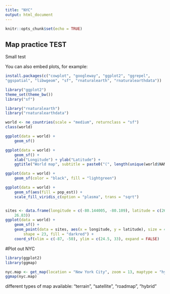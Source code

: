 ```yaml
---
title: "NYC"
output: html_document
---
```


```r
knitr::opts_chunk$set(echo = TRUE)
```


## Map practice TEST

Small test

You can also embed plots, for example:

```r
install.packages(c("cowplot", "googleway", "ggplot2", "ggrepel", 
"ggspatial", "libwgeom", "sf", "rnaturalearth", "rnaturalearthdata"))

library("ggplot2")
theme_set(theme_bw())
library("sf")

library("rnaturalearth")
library("rnaturalearthdata")

world <- ne_countries(scale = "medium", returnclass = "sf")
class(world)
```

```r
ggplot(data = world) +
    geom_sf()

ggplot(data = world) +
    geom_sf() +
    xlab("Longitude") + ylab("Latitude") +
    ggtitle("World map", subtitle = paste0("(", length(unique(world$NAME)), " countries)"))

ggplot(data = world) + 
    geom_sf(color = "black", fill = "lightgreen")

ggplot(data = world) +
    geom_sf(aes(fill = pop_est)) +
    scale_fill_viridis_c(option = "plasma", trans = "sqrt")


sites <- data.frame(longitude = c(-80.144005, -80.109), latitude = c(26.479005, 
    26.83))
ggplot(data = world) +
    geom_sf() +
    geom_point(data = sites, aes(x = longitude, y = latitude), size = 4, 
        shape = 23, fill = "darkred") +
    coord_sf(xlim = c(-87, -50), ylim = c(24.5, 33), expand = FALSE)
```

#Plot out NYC
```r
library(ggplot2)
library(ggmap)
```

```r
nyc.map <- get_map(location = "New York City", zoom = 13, maptype = "hybrid")
ggmap(nyc.map)
```

different types of map available: “terrain”, “satellite”, “roadmap”, “hybrid”

